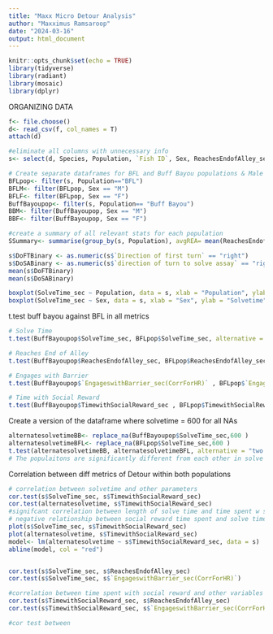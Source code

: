 ```yaml
---
title: "Maxx Micro Detour Analysis"
author: "Maxximus Ramsaroop"
date: "2024-03-16"
output: html_document
---
```


```r
knitr::opts_chunk$set(echo = TRUE)
library(tidyverse)
library(radiant)
library(mosaic)
library(dplyr)
```

ORGANIZING DATA   
```r
f<- file.choose()
d<- read_csv(f, col_names = T)
attach(d)

#eliminate all columns with unnecessary info
s<- select(d, Species, Population, `Fish ID`, Sex, ReachesEndofAlley_sec, `EngageswithBarrier_sec(CorrForHR)`, `Direction of first turn`, `direction of turn to solve assay`, SolveTime_sec, TimewithSocialReward_sec)

# Create separate dataframes for BFL and Buff Bayou populations & Male vs Female
BFLpop<- filter(s, Population=="BFL")
BFLM<- filter(BFLpop, Sex == "M")
BFLF<- filter(BFLpop, Sex == "F")
BuffBayoupop<- filter(s, Population== "Buff Bayou")
BBM<- filter(BuffBayoupop, Sex == "M")
BBF<- filter(BuffBayoupop, Sex == "F")

#create a summary of all relevant stats for each population
SSummary<- summarise(group_by(s, Population), avgREA= mean(ReachesEndofAlley_sec, na.rm=T), avgEWB= mean(`EngageswithBarrier_sec(CorrForHR)`, na.rm=T), avgST= mean(SolveTime_sec, na.rm=T), avgTWSR= mean(TimewithSocialReward_sec, na.rm = T))

s$DoFTBinary <- as.numeric(s$`Direction of first turn` == "right")
s$DoSABinary <- as.numeric(s$`direction of turn to solve assay` == "right")
mean(s$DoFTBinary)
mean(s$DoSABinary)
```

```r
boxplot(SolveTime_sec ~ Population, data = s, xlab = "Population", ylab = "Solvetime")
boxplot(SolveTime_sec ~ Sex, data = s, xlab = "Sex", ylab = "Solvetime")
```

t.test buff bayou against BFL in all metrics
```r
# Solve Time
t.test(BuffBayoupop$SolveTime_sec, BFLpop$SolveTime_sec, alternative = "two.sided")

# Reaches End of Alley
t.test(BuffBayoupop$ReachesEndofAlley_sec, BFLpop$ReachesEndofAlley_sec , alternative = "two.sided")

# Engages with Barrier
t.test(BuffBayoupop$`EngageswithBarrier_sec(CorrForHR)` , BFLpop$`EngageswithBarrier_sec(CorrForHR)` , alternative = "two.sided")

# Time with Social Reward
t.test(BuffBayoupop$TimewithSocialReward_sec , BFLpop$TimewithSocialReward_sec , alternative = "two.sided")
```

Create a version of the dataframe where solvetime = 600 for all NAs
```r
alternatesolvetimeBB<- replace_na(BuffBayoupop$SolveTime_sec,600 )
alternatesolvetimeBFL<- replace_na(BFLpop$SolveTime_sec,600 )
t.test(alternatesolvetimeBB, alternatesolvetimeBFL, alternative = "two.sided")
# The populaitons are significantly different from each other in solve time, if you include all fish (both those that did and did not complete detour) BUT populations are not significantly different from each other if you test only fish that completed the assay
```

Correlation between diff metrics of Detour within both populations
```r
# correlation between solvetime and other parameters
cor.test(s$SolveTime_sec, s$TimewithSocialReward_sec)
cor.test(alternatesolvetime, s$TimewithSocialReward_sec)
#signifcant correlation between length of solve time and time spent w social reward in both cases
# negative relationship between social reward time spent and solve time (makes sense!)
plot(s$SolveTime_sec, s$TimewithSocialReward_sec)
plot(alternatesolvetime, s$TimewithSocialReward_sec)
model<- lm(alternatesolvetime ~ s$TimewithSocialReward_sec, data = s)
abline(model, col = "red")


cor.test(s$SolveTime_sec, s$ReachesEndofAlley_sec)
cor.test(s$SolveTime_sec, s$`EngageswithBarrier_sec(CorrForHR)`)

#correlation between time spent with social reward and other variables
cor.test(s$TimewithSocialReward_sec, s$ReachesEndofAlley_sec)
cor.test(s$TimewithSocialReward_sec, s$`EngageswithBarrier_sec(CorrForHR)`)

#cor test between 


```

```r



```